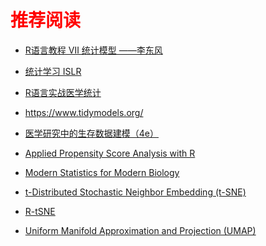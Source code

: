 # 推荐阅读 {.unnumbered style="color:red"}

-   [R语言教程 Ⅶ 统计模型 ——李东风](https://www.math.pku.edu.cn/teachers/lidf/docs/Rbook/html/_Rbook/)

-   [统计学习 ISLR](https://www.statlearning.com/)

-   [R语言实战医学统计](https://ayueme.github.io/R_medical_stat/)

-   <https://www.tidymodels.org/>

-   [医学研究中的生存数据建模（4e）](https://bookdown.org/wangzhen/survival/)

-   [Applied Propensity Score Analysis with R](https://psa.bryer.org/index.html)

-   [Modern Statistics for Modern Biology](https://www.huber.embl.de/msmb/)

-   [t-Distributed Stochastic Neighbor Embedding (t-SNE)](https://lvdmaaten.github.io/tsne/)

-   [R-tSNE](https://cran.r-project.org/web/packages/tsne/)

-   [Uniform Manifold Approximation and Projection (UMAP)](https://umap-learn.readthedocs.io/en/latest/){.uri}
